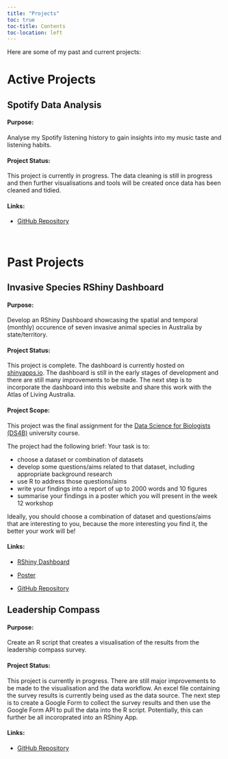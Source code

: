 ```yaml
---
title: "Projects"
toc: true
toc-title: Contents
toc-location: left
---
```


Here are some of my past and current projects:

# Active Projects

## Spotify Data Analysis

#### Purpose:

Analyse my Spotify listening history to gain insights into my music taste and listening habits.

#### Project Status:

This project is currently in progress. The data cleaning is still in progress and then further visualisations and tools will be created once data has been cleaned and tidied.

#### Links:

-   [GitHub Repository](https://github.com/johann-wagner/spotify-analysis)

\

# Past Projects

## Invasive Species RShiny Dashboard

#### Purpose:

Develop an RShiny Dashboard showcasing the spatial and temporal (monthly) occurence of seven invasive animal species in Australia by state/territory.

#### Project Status:

This project is complete. The dashboard is currently hosted on [shinyapps.io](https://0uexv8-johann-wagner.shinyapps.io/invasive_species_dashboard/). The dashboard is still in the early stages of development and there are still many improvements to be made. The next step is to incorporate the dashboard into this website and share this work with the Atlas of Living Australia.

#### Project Scope:

This project was the final assignment for the [Data Science for Biologists (DS4B)](https://programsandcourses.anu.edu.au/2023/course/biol3207) university course.

The project had the following brief: Your task is to:

-   choose a dataset or combination of datasets
-   develop some questions/aims related to that dataset, including appropriate background research
-   use R to address those questions/aims
-   write your findings into a report of up to 2000 words and 10 figures
-   summarise your findings in a poster which you will present in the week 12 workshop

Ideally, you should choose a combination of dataset and questions/aims that are interesting to you, because the more interesting you find it, the better your work will be!

#### Links:

-   [RShiny Dashboard](https://0uexv8-johann-wagner.shinyapps.io/invasive_species_dashboard/)

-   [Poster](https://github.com/johann-wagner/DS4B-final-project/blob/main/u6958957_poster.pdf)

-   [GitHub Repository](https://github.com/johann-wagner/DS4B-final-project)

## Leadership Compass

#### Purpose:

Create an R script that creates a visualisation of the results from the leadership compass survey.

#### Project Status:

This project is currently in progress. There are still major improvements to be made to the visualisation and the data workflow. An excel file containing the survey results is currently being used as the data source. The next step is to create a Google Form to collect the survey results and then use the Google Form API to pull the data into the R script. Potentially, this can further be all incoroprated into an RShiny App.

#### Links:

-   [GitHub Repository](https://github.com/johann-wagner/leadership_compass)
